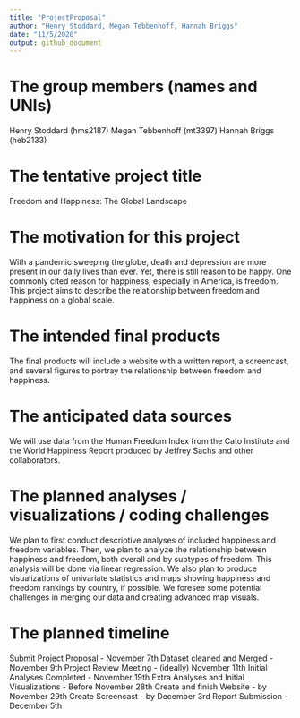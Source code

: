 ```yaml
---
title: "ProjectProposal"
author: "Henry Stoddard, Megan Tebbenhoff, Hannah Briggs"
date: "11/5/2020"
output: github_document
---
```

# The group members (names and UNIs)
Henry Stoddard (hms2187)
Megan Tebbenhoff (mt3397)
Hannah Briggs (heb2133)

# The tentative project title
Freedom and Happiness: The Global Landscape

# The motivation for this project
With a pandemic sweeping the globe, death and depression are more present in our
daily lives than ever. Yet, there is still reason to be happy. One commonly cited
reason for happiness, especially in America, is freedom. This project aims to 
describe the relationship between freedom and happiness on a global scale.

# The intended final products
The final products will include a website with a written report, a screencast, and
several figures to portray the relationship between freedom and happiness.

# The anticipated data sources
We will use data from the Human Freedom Index from the Cato Institute and the 
World Happiness Report produced by Jeffrey Sachs and other collaborators.

# The planned analyses / visualizations / coding challenges
We plan to first conduct descriptive analyses of included happiness and freedom
variables. Then, we plan to analyze the relationship between happiness and 
freedom, both overall and by subtypes of freedom. This analysis will be done via
linear regression. 
We also plan to produce visualizations of univariate statistics and maps showing
happiness and freedom rankings by country, if possible.
We foresee some potential challenges in merging our data and creating advanced 
map visuals.

# The planned timeline
Submit Project Proposal - November 7th
Dataset cleaned and Merged - November 9th
Project Review Meeting - (ideally) November 11th
Initial Analyses Completed - November 19th
Extra Analyses and Initial Visualizations - Before November 28th
Create and finish Website - by November 29th
Create Screencast - by December 3rd
Report Submission - December 5th
